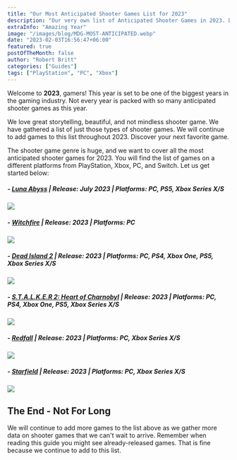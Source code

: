 ```yaml
---
title: "Our Most Anticipated Shooter Games List for 2023"
description: "Our very own list of Anticipated Shooter Games in 2023. Discover your next favorite game. [ Updated Daily ]"
extraInfo: "Amazing Year"
image: "/images/blog/MDG-MOST-ANTICIPATED.webp"
date: "2023-02-03T16:56:47+06:00"
featured: true
postOfTheMonth: false
author: "Robert Britt"
categories: ["Guides"]
tags: ["PlayStation", "PC", "Xbox"]
---
```


Welcome to **2023**, gamers! This year is set to be one of the biggest years in the gaming industry. Not every year is packed with so many anticipated shooter games as this year.

We love great storytelling, beautiful, and not mindless shooter game. We have gathered a list of just those types of shooter games. We will continue to add games to this list throughout 2023. Discover your next favorite game.

The shooter game genre is huge, and we want to cover all the most anticipated shooter games for 2023. You will find the list of games on a different platforms from PlayStation, Xbox, PC, and Switch. Let us get started below:

##### - [Luna Abyss](https://store.steampowered.com/app/1933000/Luna_Abyss/) | Release: July 2023 | Platforms: PC, PS5, Xbox Series X/S

<img
	class='post-external-img'
	src='https://cdn.cloudflare.steamstatic.com/steam/apps/1933000/ss_97c3db988411e3e902580e8371ed0901caa6d428.600x338.jpg?t=1672399228'
/>

##### - [Witchfire](https://www.theastronauts.com/2017/12/new-game-witchfire/) | Release: 2023 | Platforms: PC

<img
	class='post-external-img'
	src='https://cdn1.epicgames.com/spt-assets/04d5b86a93514949a3ace614d9e1e417/witchfire-13p9g.jpg'
/>

##### - [Dead Island 2](https://deadisland.com/) | Release: 2023 | Platforms: PC, PS4, Xbox One, PS5, Xbox Series X/S

<img
	class='post-external-img'
	src='https://external-content.duckduckgo.com/iu/?u=https%3A%2F%2Fi.ytimg.com%2Fvi%2F6i5foB_ue1c%2Fmaxresdefault.jpg&f=1&nofb=1&ipt=dceff4e12e9cf9e5ff4afe93e2b7f384adbf65847080be24238072074a09e6c9&ipo=images'
/>

##### - [S.T.A.L.K.E.R 2: Heart of Charnobyl](https://www.stalker2.com/) | Release: 2023 | Platforms: PC, PS4, Xbox One, PS5, Xbox Series X/S

<img
	class='post-external-img'
	src='https://cdn.cloudflare.steamstatic.com/steam/apps/1643320/ss_9325ae1c546ba78595c54e75002e4b35b2d84ab3.600x338.jpg?t=1672344498'
/>

##### - [Redfall](https://bethesda.net/en/game/redfall) | Release: 2023 | Platforms: PC, Xbox Series X/S

<img
	class='post-external-img'
	src='https://cdn.cloudflare.steamstatic.com/steam/apps/1294810/ss_d3a513ced278f97bda953765164fd01dedafd3cd.600x338.jpg?t=1674765389'
/>

##### - [Starfield](https://bethesda.net/en/game/starfield) | Release: 2023 | Platforms: PC, Xbox Series X/S

<img
	class='post-external-img'
	src='https://cdn.cloudflare.steamstatic.com/steam/apps/1716740/ss_ca355cecaffc23bd0471a3edf158c994ec7d9234.600x338.jpg?t=1664820785'
/>

## The End - Not For Long

We will continue to add more games to the list above as we gather more data on shooter games that we can't wait to arrive. Remember when reading this guide you might see already-released games. That is fine because we continue to add to this list.
